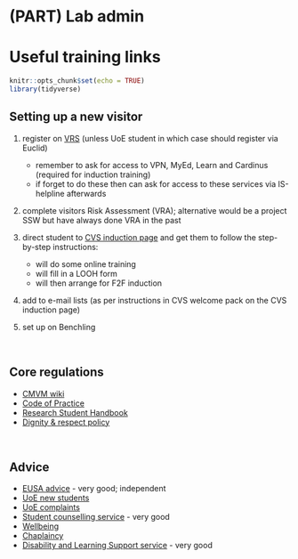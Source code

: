 # (PART) Lab admin {-}

# Useful training links

```r
knitr::opts_chunk$set(echo = TRUE)
library(tidyverse)

```

## Setting up a new visitor

1)	register on [VRS](https://docs.google.com/forms/d/e/1FAIpQLSdbZ45OTupNymHe-iR_x6fSynQU6qrHlB3c6GClOtcmjDQVJg/viewform) (unless UoE student in which case should register via Euclid)  

    - remember to ask for access to VPN, MyEd, Learn and Cardinus (required for induction training)  
    - if forget to do these then can ask for access to these services via IS-helpline afterwards  

2)	complete visitors Risk Assessment (VRA); alternative would be a project SSW but have always done VRA in the past  


3)	direct student to [CVS induction page](https://www.ed.ac.uk/cardiovascular-science/staff-students-only/information-for-new-staff-students) and get them to follow the step-by-step instructions: 

    - will do some online training 
    - will fill in a LOOH form 
    - will then arrange for F2F induction 

4)	add to e-mail lists (as per instructions in CVS welcome pack on the CVS induction page)  

5)  set up on Benchling  

<br>

## Core regulations  

- [CMVM wiki](https://www.wiki.ed.ac.uk/pages/viewpage.action?pageId=174612428)  
- [Code of Practice](https://www.ed.ac.uk/files/atoms/files/copsupervisorsresearchstudents.pdf)  
- [Research Student Handbook](https://www.wiki.ed.ac.uk/download/attachments/175653091/PGR%20College%20Handbook%202021-22.pdf?version=1&modificationDate=1629795474000&api=v2)    
- [Dignity & respect policy](https://www.ed.ac.uk/ppls/about/equality-and-diversity/dignity-and-respect)  

<br>

## Advice  

- [EUSA advice](https://www.eusa.ed.ac.uk/adviceplace) - very good; independent  
- [UoE new students](https://www.ed.ac.uk/students/new-students)  
- [UoE complaints](https://www.ed.ac.uk/university-secretary-group/complaint-handling-procedure/procedure)  
- [Student counselling service](https://www.ed.ac.uk/student-counselling) - very good      
- [Wellbeing](https://thewellbeingthesis.org.uk/)  
- [Chaplaincy](https://www.ed.ac.uk/chaplaincy)  
- [Disability and Learning Support service](https://www.ed.ac.uk/student-disability-service) - very good  

<br>

